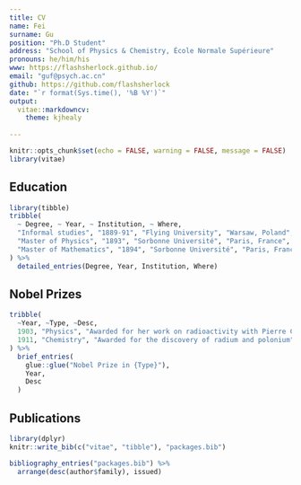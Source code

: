 ```yaml
---
title: CV
name: Fei
surname: Gu
position: "Ph.D Student"
address: "School of Physics & Chemistry, École Normale Supérieure"
pronouns: he/him/his
www: https://flashsherlock.github.io/
email: "guf@psych.ac.cn"
github: https://github.com/flashsherlock
date: "`r format(Sys.time(), '%B %Y')`"
output:
  vitae::markdowncv:
    theme: kjhealy
    
---
```


```r
knitr::opts_chunk$set(echo = FALSE, warning = FALSE, message = FALSE)
library(vitae)
```

## Education

```r
library(tibble)
tribble(
  ~ Degree, ~ Year, ~ Institution, ~ Where,
  "Informal studies", "1889-91", "Flying University", "Warsaw, Poland",
  "Master of Physics", "1893", "Sorbonne Université", "Paris, France",
  "Master of Mathematics", "1894", "Sorbonne Université", "Paris, France"
) %>%
  detailed_entries(Degree, Year, Institution, Where)
```

## Nobel Prizes

```r
tribble(
  ~Year, ~Type, ~Desc,
  1903, "Physics", "Awarded for her work on radioactivity with Pierre Curie and Henri Becquerel",
  1911, "Chemistry", "Awarded for the discovery of radium and polonium"
) %>%
  brief_entries(
    glue::glue("Nobel Prize in {Type}"),
    Year,
    Desc
  )
```

## Publications

```r
library(dplyr)
knitr::write_bib(c("vitae", "tibble"), "packages.bib")

bibliography_entries("packages.bib") %>%
  arrange(desc(author$family), issued)
```
